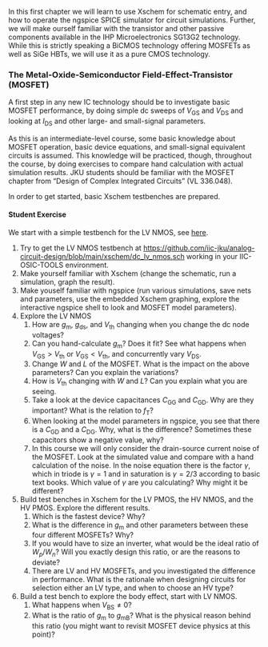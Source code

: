 In this first chapter we will learn to use Xschem for schematic entry, and how to operate the ngspice SPICE simulator for circuit simulations. Further, we will make ourself familiar with the transistor and other passive components available in the IHP Microelectronics SG13G2 technology. While this is strictly speaking a BiCMOS technology offering MOSFETs as well as SiGe HBTs, we will use it as a pure CMOS technology.

### The Metal-Oxide-Semiconductor Field-Effect-Transistor (MOSFET) {#sec-mosfet}

A first step in any new IC technology should be to investigate basic MOSFET performance, by doing simple dc sweeps of $V_\mathrm{GS}$ and $V_\mathrm{DS}$ and looking at $I_\mathrm{DS}$ and other large- and small-signal parameters.

As this is an intermediate-level course, some basic knowledge about MOSFET operation, basic device equations, and small-signal equivalent circuits is assumed. This knowledge will be practiced, though, throughout the course, by doing exercises to compare hand calculation with actual simulation results. JKU students should be familiar with the MOSFET chapter from "Design of Complex Integrated Circuits" (VL 336.048).

In order to get started, basic Xschem testbenches are prepared.

#### Student Exercise

We start with a simple testbench for the LV NMOS, see [here](https://xschem-viewer.com/?file=https%3A%2F%2Fgithub.com%2Fiic-jku%2Fanalog-circuit-design%2Fblob%2Fmain%2Fxschem%2Fdc_lv_nmos.sch).

1. Try to get the LV NMOS testbench at <https://github.com/iic-jku/analog-circuit-design/blob/main/xschem/dc_lv_nmos.sch> working in your IIC-OSIC-TOOLS environment.
2. Make yourself familiar with Xschem (change the schematic, run a simulation, graph the result).
3. Make youself familiar with ngspice (run various simulations, save nets and parameters, use the embedded Xschem graphing, explore the interactive ngspice shell to look and MOSFET model parameters).
4. Explore the LV NMOS
   1. How are $g_\mathrm{m}$, $g_\mathrm{ds}$, and $V_\mathrm{th}$ changing when you change the dc node voltages?
   2. Can you hand-calculate $g_\mathrm{m}$? Does it fit? See what happens when $V_\mathrm{GS} > V_\mathrm{th}$ or $V_\mathrm{GS} < V_\mathrm{th}$, and concurrently vary $V_\mathrm{DS}$. 
   3. Change $W$ and $L$ of the MOSFET. What is the impact on the above parameters? Can you explain the variations?
   4. How is $V_\mathrm{th}$ changing with $W$ and $L$? Can you explain what you are seeing.
   5. Take a look at the device capacitances $C_\mathrm{GG}$ and $C_\mathrm{GD}$. Why are they important? What is the relation to $f_\mathrm{T}$?
   6. When looking at the model parameters in ngspice, you see that there is a $C_\mathrm{GD}$ and a $C_\mathrm{DG}$. Why, what is the difference? Sometimes these capacitors show a negative value, why?
   7. In this course we will only consider the drain-source current noise of the MOSFET. Look at the simulated value and compare with a hand calculation of the noise. In the noise equation there is the factor $\gamma$, which in triode is $\gamma=1$ and in saturation is $\gamma=2/3$ according to basic text books. Which value of $\gamma$ are you calculating? Why might it be different?
5. Build test benches in Xschem for the LV PMOS, the HV NMOS, and the HV PMOS. Explore the different results.
   1. Which is the fastest device? Why?
   2. What is the difference in $g_\mathrm{m}$ and other parameters between these four different MOSFETs? Why?
   3. If you would have to size an inverter, what would be the ideal ratio of $W_p/W_n$? Will you exactly design this ratio, or are the reasons to deviate?
   4. There are LV and HV MOSFETs, and you investigated the difference in performance. What is the rationale when designing circuits for selection either an LV type, and when to choose an HV type?
6. Build a test bench to explore the body effect, start with LV NMOS.
   1. What happens when $V_\mathrm{BS} \neq 0$?
   2. What is the ratio of $g_\mathrm{m}$ to $g_\mathrm{mB}$? What is the physical reason behind this ratio (you might want to revisit MOSFET device physics at this point)?
